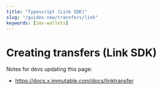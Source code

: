 ```yaml
---
title: "Typescript (Link SDK)"
slug: "/guides-new/transfers/link"
keywords: [imx-wallets]
---
```


# Creating transfers (Link SDK)

Notes for devs updating this page:
- https://docs.x.immutable.com/docs/linktransfer
